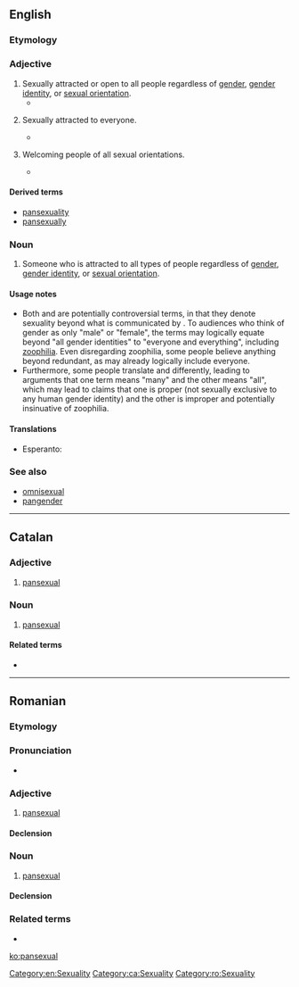 ==English==

===Etymology===
{{prefix|pan|sexual}}

===Adjective===
{{en-adj|-}}

# Sexually attracted or open to all people regardless of [[gender]], [[gender identity]], or [[sexual orientation]].
#* {{quote-news|1995|October 11|Owen McNally|The Vigor, Venom and Wit of Gore Vidal| Hartford Courant| page=E1| url=http://pqasb.pqarchiver.com/courant/access/22919641.html?dids=22919641:22919641&FMT=ABS| passage=As a writer/sexologist, he argues that people are neither homosexual nor heterosexual but '''pansexual'''.}}
# {{rfd-redundant}} Sexually attracted to everyone.
#* {{quote-book|2004|John Leland|Hip: The History|url=http://books.google.com/books?id=oxzubo1GS7oC|isbn=0060528176|page=50| passage=To the end he denied that he was homosexual; his writings are '''pansexual''', finding carnal ripeness in the soul, in nature, as well as in men and women.}}
# {{rfd-sense}} Welcoming people of all sexual orientations.
#* {{quote-book|1998|Dossie Easton & Catherine A. Liszt|The Ethical Slut|url=http://books.google.com/books?id=I0OwAAAAIAAJ|isbn=1890159018|page=262
|passage=We like to attend '''pansexual''' group sex parties, which means that attendees may identify as gay or lesbian or bisexual or hetero or transgendered, but are generally comfortable and happy to play side-by-side with people whose desires may be entirely different than their own.}}

====Derived terms====
* [[pansexuality]]
* [[pansexually]]

===Noun===
{{en-noun}}

# Someone who is attracted to all types of people regardless of [[gender]], [[gender identity]], or [[sexual orientation]].

====Usage notes====
* Both {{term||pansexual|lang=en}} and {{term|omnisexual|lang=en}} are potentially controversial terms, in that they denote sexuality beyond what is communicated by {{term|bisexual|lang=en}}. To audiences who think of gender as only "male" or "female", the terms may logically equate beyond "all gender identities" to "everyone and everything", including [[zoophilia]]. Even disregarding zoophilia, some people believe anything beyond {{term||bisexual|lang=en}} redundant, as {{term||bisexual|lang=en}} may already logically include everyone.
* Furthermore, some people translate {{term|pan-|lang=en}} and {{term|omni-|lang=en}} differently, leading to arguments that one term means "many" and the other means "all", which may lead to claims that one is proper (not sexually exclusive to any human gender identity) and the other is improper and potentially insinuative of zoophilia.

====Translations====
{{trans-top|attraction to all gender identities}}
* Esperanto: {{t-|eo|ĉiseksemo}}
{{trans-mid}}
{{trans-bottom}}

===See also===
* [[omnisexual]]
* [[pangender]]

[[Category:en:Sexuality]]

----

==Catalan==

===Adjective===
{{ca-adj|mf}}

# [[#English|pansexual]]

===Noun===
{{ca-noun|mf}}

# [[#English|pansexual]]

====Related terms====
* {{l|ca|pansexualitat}}

[[Category:ca:Sexuality]]

----

==Romanian==

===Etymology===
{{etyl|en|ro}} {{term|pansexual|lang=en}}

===Pronunciation===
* {{IPA|[panseksuˈal]|lang=ro}}

===Adjective===
{{ro-adj|4}}

# [[#English|pansexual]]

====Declension====
{{ro-adj-4}}

===Noun===
{{ro-noun|m|pansexuali}}

# [[#English|pansexual]]

====Declension====
{{ro-noun-m}}

===Related terms===
* {{l|ro|pansexualitate}}

[[Category:ro:Sexuality]]

[[ko:pansexual]]